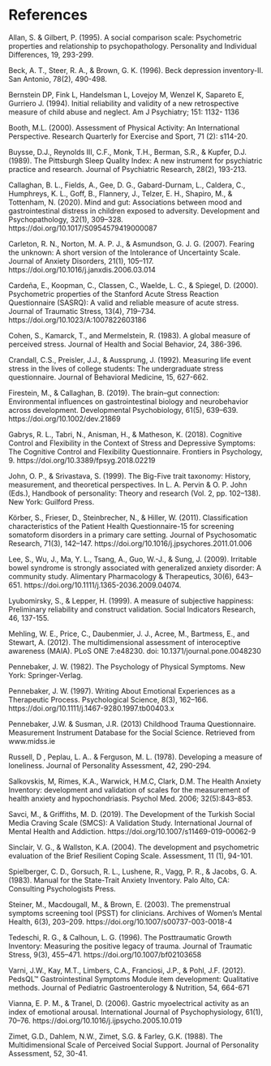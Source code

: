 # References

Allan, S. & Gilbert, P. (1995). A social comparison scale: Psychometric properties and
relationship to psychopathology. Personality and Individual Differences, 19, 293-299.

Beck, A. T., Steer, R. A., & Brown, G. K. (1996). Beck depression inventory-II. San Antonio, 78(2), 490-498.

Bernstein DP, Fink L, Handelsman L, Lovejoy M, Wenzel K, Sapareto E, Gurriero J. (1994). Initial reliability and
validity of a new retrospective measure of child abuse and neglect. Am J Psychiatry; 151: 1132-
1136

Booth, M.L. (2000). Assessment of Physical Activity: An International Perspective. Research Quarterly for Exercise and Sport, 71 (2): s114-20.

Buysse, D.J., Reynolds III, C.F., Monk, T.H., Berman, S.R., & Kupfer, D.J. (1989). The Pittsburgh Sleep Quality Index: A new instrument for psychiatric practice and research. Journal of Psychiatric Research, 28(2), 193-213.

Callaghan, B. L., Fields, A., Gee, D. G., Gabard-Durnam, L., Caldera, C., Humphreys, K. L., Goff, B., Flannery, J., Telzer, E. H., Shapiro, M., & Tottenham, N. (2020). Mind and gut: Associations between mood and gastrointestinal distress in children exposed to adversity. Development and Psychopathology, 32(1), 309–328. https://doi.org/10.1017/S0954579419000087

Carleton, R. N., Norton, M. A. P. J., & Asmundson, G. J. G. (2007). Fearing the unknown: A short version of the Intolerance of Uncertainty Scale. Journal of Anxiety Disorders, 21(1), 105–117. https://doi.org/10.1016/j.janxdis.2006.03.014

Cardeña, E., Koopman, C., Classen, C., Waelde, L. C., & Spiegel, D. (2000). Psychometric properties of the Stanford Acute Stress Reaction Questionnaire (SASRQ): A valid and reliable measure of acute stress. Journal of Traumatic Stress, 13(4), 719–734. https://doi.org/10.1023/A:1007822603186

Cohen, S., Kamarck, T., and Mermelstein, R. (1983). A global measure of perceived stress. Journal of Health and Social Behavior, 24, 386-396. 

Crandall, C.S., Preisler, J.J., & Aussprung, J. (1992). Measuring life event stress in the lives of college students: The undergraduate stress questionnaire. Journal of Behavioral Medicine, 15, 627-662.

Firestein, M., & Callaghan, B. (2019). The brain–gut connection: Environmental influences on gastrointestinal biology and neurobehavior across development. Developmental Psychobiology, 61(5), 639–639. https://doi.org/10.1002/dev.21869

Gabrys, R. L., Tabri, N., Anisman, H., & Matheson, K. (2018). Cognitive Control and Flexibility in the Context of Stress and Depressive Symptoms: The Cognitive Control and Flexibility Questionnaire. Frontiers in Psychology, 9. https://doi.org/10.3389/fpsyg.2018.02219

John, O. P., & Srivastava, S. (1999). The Big-Five trait taxonomy: History, measurement, and theoretical perspectives. In L. A. Pervin & O. P. John (Eds.), Handbook of personality: Theory and research (Vol. 2, pp. 102–138). New York: Guilford Press. 

Körber, S., Frieser, D., Steinbrecher, N., & Hiller, W. (2011). Classification characteristics of the Patient Health Questionnaire-15 for screening somatoform disorders in a primary care setting. Journal of Psychosomatic Research, 71(3), 142–147. https://doi.org/10.1016/j.jpsychores.2011.01.006

Lee, S., Wu, J., Ma, Y. L., Tsang, A., Guo, W.-J., & Sung, J. (2009). Irritable bowel syndrome is strongly associated with generalized anxiety disorder: A community study. Alimentary Pharmacology & Therapeutics, 30(6), 643–651. https://doi.org/10.1111/j.1365-2036.2009.04074.

Lyubomirsky, S., & Lepper, H. (1999). A measure of subjective happiness: Preliminary reliability and construct validation. Social Indicators Research, 46, 137-155.

Mehling, W. E., Price, C., Daubenmier, J. J., Acree, M., Bartmess, E., and Stewart, A. (2012). The multidimensional assessment of interoceptive awareness (MAIA). PLoS ONE 7:e48230. doi: 10.1371/journal.pone.0048230

Pennebaker, J. W. (1982). The Psychology of Physical Symptoms. New York: Springer-Verlag.

Pennebaker, J. W. (1997). Writing About Emotional Experiences as a Therapeutic Process. Psychological Science, 8(3), 162–166. https://doi.org/10.1111/j.1467-9280.1997.tb00403.x

Pennebaker, J.W. & Susman, J.R. (2013) Childhood Trauma Questionnaire. Measurement Instrument Database for the Social Science. Retrieved from www.midss.ie

Russell, D , Peplau, L. A.. & Ferguson, M. L. (1978). Developing a measure of loneliness. 
Journal  of Personality Assessment, 42, 290-294.

Salkovskis, M, Rimes, K.A., Warwick, H.M.C, Clark, D.M. The Health Anxiety Inventory: development and validation of scales for the measurement of health anxiety and hypochondriasis. Psychol Med. 2006; 32(5):843–853.

Savci, M., & Griffiths, M. D. (2019). The Development of the Turkish Social Media Craving Scale (SMCS): A Validation Study. International Journal of Mental Health and Addiction. https://doi.org/10.1007/s11469-019-00062-9

Sinclair, V. G., & Wallston, K.A. (2004). The development and psychometric evaluation of the Brief Resilient Coping Scale. Assessment, 11 (1), 94-101.  

Spielberger, C. D., Gorsuch, R. L., Lushene, R., Vagg, P. R., & Jacobs, G. A. (1983). Manual for the State-Trait Anxiety Inventory. Palo Alto, CA: Consulting Psychologists Press.

Steiner, M., Macdougall, M., & Brown, E. (2003). The premenstrual symptoms screening tool (PSST) for clinicians. Archives of Women’s Mental Health, 6(3), 203–209. https://doi.org/10.1007/s00737-003-0018-4

Tedeschi, R. G., & Calhoun, L. G. (1996). The Posttraumatic Growth Inventory: Measuring the positive legacy of trauma. Journal of Traumatic Stress, 9(3), 455–471. https://doi.org/10.1007/bf02103658

Varni, J.W., Kay, M.T., Limbers, C.A., Franciosi, J.P., & Pohl, J.F. (2012). PedsQL™ Gastrointestinal Symptoms Module item development: Qualitative methods. Journal of Pediatric Gastroenterology & Nutrition, 54, 664-671

Vianna, E. P. M., & Tranel, D. (2006). Gastric myoelectrical activity as an index of emotional arousal. International Journal of Psychophysiology, 61(1), 70–76. https://doi.org/10.1016/j.ijpsycho.2005.10.019

Zimet, G.D., Dahlem, N.W., Zimet, S.G. & Farley, G.K. (1988). The Multidimensional Scale of 
Perceived Social Support. Journal of Personality Assessment, 52, 30-41. 



